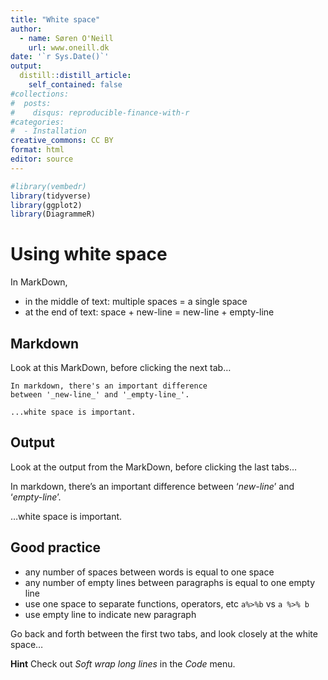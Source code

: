 ```yaml
---
title: "White space"
author:
  - name: Søren O'Neill
    url: www.oneill.dk
date: '`r Sys.Date()`'
output:
  distill::distill_article:
    self_contained: false
#collections:
#  posts:
#    disqus: reproducible-finance-with-r
#categories:
#  - Installation
creative_commons: CC BY
format: html
editor: source
---
```


```r
#library(vembedr)
library(tidyverse)
library(ggplot2)
library(DiagrammeR)
```

# Using white space

In MarkDown, 

* in the middle of text: multiple spaces = a single space 
* at the end of text: space + new-line = new-line + empty-line

::: panel-tabset

## Markdown

Look at this MarkDown, before clicking the next tab...

```
In markdown, there's an important difference
between '_new-line_' and '_empty-line_'.

...white space is important.

```

## Output

Look at the output from the MarkDown, before clicking the last tabs...

In markdown, there's an important difference
between '_new-line_' and '_empty-line_'.

...white space is important.

## Good practice

* any number of spaces between words is equal to one space
* any number of empty lines between paragraphs is equal to one empty line
* use one space to separate functions, operators, etc `a%>%b` vs `a %>% b`
* use empty line to indicate new paragraph

Go back and forth between the first two tabs, and look closely at the white space...

:::

**Hint** Check out _Soft wrap long lines_ in the _Code_ menu.


<script src="https://giscus.app/client.js"
        data-repo="sorenoneill/r4phd"
        data-repo-id="R_kgDOJ9etDQ"
        data-category="Announcements"
        data-category-id="DIC_kwDOJ9etDc4CYApF"
        data-mapping="pathname"
        data-strict="0"
        data-reactions-enabled="0"
        data-emit-metadata="0"
        data-input-position="bottom"
        data-theme="cobalt"
        data-lang="en"
        crossorigin="anonymous"
        async>
</script>